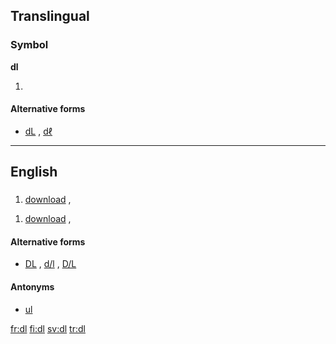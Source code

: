 {{also|DL|dL|dℓ|d/l|D/L}}
==Translingual==

===Symbol===
'''dl'''

# {{SI-unit-abb2|deci|liter|litre|[[fluid measure]]}}

====Alternative forms====
* [[dL]] , [[dℓ]]

----

==English==

==={{initialism}}===
{{en-noun}}

# {{computing}} [[download]] , {{alternate form of|DL}}

{{en-verb}}
# {{computing}} [[download]] , {{alternate form of|DL}}

====Alternative forms====
* {{sense|download}} [[DL]] , [[d/l]] , [[D/L]]

====Antonyms====
* {{sense|computing}} [[ul]]

[[fr:dl]]
[[fi:dl]]
[[sv:dl]]
[[tr:dl]]